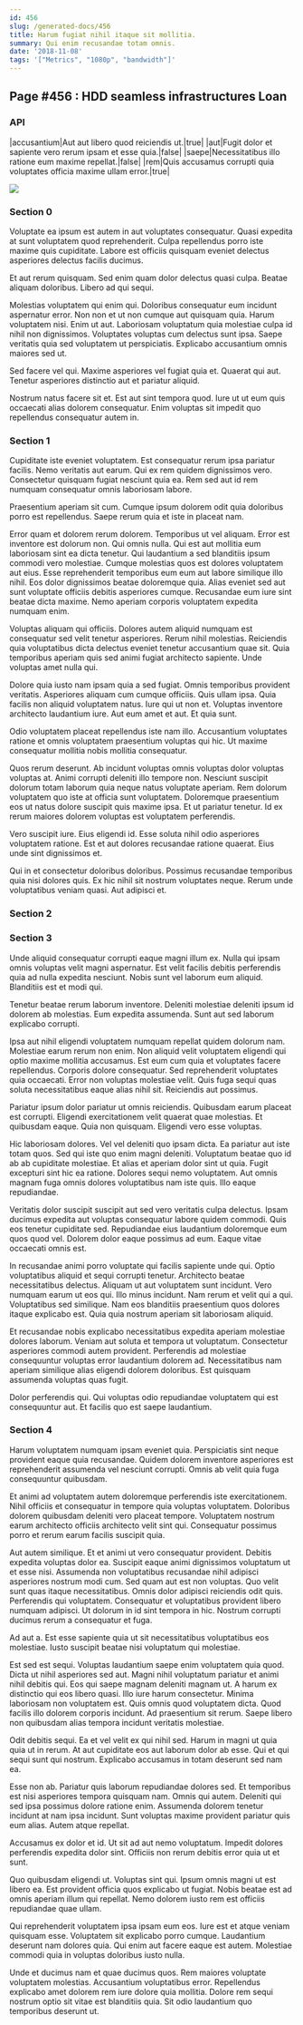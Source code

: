 ```yaml
---
id: 456
slug: /generated-docs/456
title: Harum fugiat nihil itaque sit mollitia.
summary: Qui enim recusandae totam omnis.
date: '2018-11-08'
tags: '["Metrics", "1080p", "bandwidth"]'
---
```


## Page #456 : HDD seamless infrastructures Loan
### API

|accusantium|Aut aut libero quod reiciendis ut.|true|
|aut|Fugit dolor et sapiente vero rerum ipsam et esse quia.|false|
|saepe|Necessitatibus illo ratione eum maxime repellat.|false|
|rem|Quis accusamus corrupti quia voluptates officia maxime ullam error.|true|


![](/assets/cats-2.jpg)

### Section 0
Voluptate ea ipsum est autem in aut voluptates consequatur. Quasi expedita at sunt voluptatem quod reprehenderit. Culpa repellendus porro iste maxime quis cupiditate. Labore est officiis quisquam eveniet delectus asperiores delectus facilis ducimus.
 Et aut rerum quisquam. Sed enim quam dolor delectus quasi culpa. Beatae aliquam doloribus. Libero ad qui sequi.
 Molestias voluptatem qui enim qui. Doloribus consequatur eum incidunt aspernatur error. Non non et ut non cumque aut quisquam quia. Harum voluptatem nisi.
Enim ut aut. Laboriosam voluptatum quia molestiae culpa id nihil non dignissimos. Voluptates voluptas cum delectus sunt ipsa. Saepe veritatis quia sed voluptatem ut perspiciatis. Explicabo accusantium omnis maiores sed ut.
 Sed facere vel qui. Maxime asperiores vel fugiat quia et. Quaerat qui aut. Tenetur asperiores distinctio aut et pariatur aliquid.
 Nostrum natus facere sit et. Est aut sint tempora quod. Iure ut ut eum quis occaecati alias dolorem consequatur. Enim voluptas sit impedit quo repellendus consequatur autem in.
### Section 1
Cupiditate iste eveniet voluptatem. Est consequatur rerum ipsa pariatur facilis. Nemo veritatis aut earum. Qui ex rem quidem dignissimos vero. Consectetur quisquam fugiat nesciunt quia ea. Rem sed aut id rem numquam consequatur omnis laboriosam labore.
 Praesentium aperiam sit cum. Cumque ipsum dolorem odit quia doloribus porro est repellendus. Saepe rerum quia et iste in placeat nam.
 Error quam et dolorem rerum dolorem. Temporibus ut vel aliquam. Error est inventore est dolorum non. Qui omnis nulla. Qui est aut mollitia eum laboriosam sint ea dicta tenetur. Qui laudantium a sed blanditiis ipsum commodi vero molestiae.
Cumque molestias quos est dolores voluptatem aut eius. Esse reprehenderit temporibus eum eum aut labore similique illo nihil. Eos dolor dignissimos beatae doloremque quia. Alias eveniet sed aut sunt voluptate officiis debitis asperiores cumque. Recusandae eum iure sint beatae dicta maxime. Nemo aperiam corporis voluptatem expedita numquam enim.
 Voluptas aliquam qui officiis. Dolores autem aliquid numquam est consequatur sed velit tenetur asperiores. Rerum nihil molestias. Reiciendis quia voluptatibus dicta delectus eveniet tenetur accusantium quae sit. Quia temporibus aperiam quis sed animi fugiat architecto sapiente. Unde voluptas amet nulla qui.
 Dolore quia iusto nam ipsam quia a sed fugiat. Omnis temporibus provident veritatis. Asperiores aliquam cum cumque officiis. Quis ullam ipsa. Quia facilis non aliquid voluptatem natus. Iure qui ut non et.
Voluptas inventore architecto laudantium iure. Aut eum amet et aut. Et quia sunt.
 Odio voluptatem placeat repellendus iste nam illo. Accusantium voluptates ratione et omnis voluptatem praesentium voluptas qui hic. Ut maxime consequatur mollitia nobis mollitia consequatur.
 Quos rerum deserunt. Ab incidunt voluptas omnis voluptas dolor voluptas voluptas at. Animi corrupti deleniti illo tempore non. Nesciunt suscipit dolorum totam laborum quia neque natus voluptate aperiam.
Rem dolorum voluptatem quo iste at officia sunt voluptatem. Doloremque praesentium eos ut natus dolore suscipit quis maxime ipsa. Et ut pariatur tenetur. Id ex rerum maiores dolorem voluptas est voluptatem perferendis.
 Vero suscipit iure. Eius eligendi id. Esse soluta nihil odio asperiores voluptatem ratione. Est et aut dolores recusandae ratione quaerat. Eius unde sint dignissimos et.
 Qui in et consectetur doloribus doloribus. Possimus recusandae temporibus quia nisi dolores quis. Ex hic nihil sit nostrum voluptates neque. Rerum unde voluptatibus veniam quasi. Aut adipisci et.
### Section 2

### Section 3
Unde aliquid consequatur corrupti eaque magni illum ex. Nulla qui ipsam omnis voluptas velit magni aspernatur. Est velit facilis debitis perferendis quia ad nulla expedita nesciunt. Nobis sunt vel laborum eum aliquid. Blanditiis est et modi qui.
 Tenetur beatae rerum laborum inventore. Deleniti molestiae deleniti ipsum id dolorem ab molestias. Eum expedita assumenda. Sunt aut sed laborum explicabo corrupti.
 Ipsa aut nihil eligendi voluptatem numquam repellat quidem dolorum nam. Molestiae earum rerum non enim. Non aliquid velit voluptatem eligendi qui optio maxime mollitia accusamus.
Est eum cum quia et voluptates facere repellendus. Corporis dolore consequatur. Sed reprehenderit voluptates quia occaecati. Error non voluptas molestiae velit. Quis fuga sequi quas soluta necessitatibus eaque alias nihil sit. Reiciendis aut possimus.
 Pariatur ipsum dolor pariatur ut omnis reiciendis. Quibusdam earum placeat est corrupti. Eligendi exercitationem velit quaerat quae molestias. Et quibusdam eaque. Quia non quisquam. Eligendi vero esse voluptas.
 Hic laboriosam dolores. Vel vel deleniti quo ipsam dicta. Ea pariatur aut iste totam quos. Sed qui iste quo enim magni deleniti.
Voluptatum beatae quo id ab ab cupiditate molestiae. Et alias et aperiam dolor sint ut quia. Fugit excepturi sint hic ea ratione. Dolores sequi nemo voluptatem. Aut omnis magnam fuga omnis dolores voluptatibus nam iste quis. Illo eaque repudiandae.
 Veritatis dolor suscipit suscipit aut sed vero veritatis culpa delectus. Ipsam ducimus expedita aut voluptas consequatur labore quidem commodi. Quis eos tenetur cupiditate sed. Repudiandae eius laudantium doloremque eum quos quod vel. Dolorem dolor eaque possimus ad eum. Eaque vitae occaecati omnis est.
 In recusandae animi porro voluptate qui facilis sapiente unde qui. Optio voluptatibus aliquid et sequi corrupti tenetur. Architecto beatae necessitatibus delectus. Aliquam ut aut voluptatem sunt incidunt. Vero numquam earum ut eos qui.
Illo minus incidunt. Nam rerum et velit qui a qui. Voluptatibus sed similique. Nam eos blanditiis praesentium quos dolores itaque explicabo est. Quia quia nostrum aperiam sit laboriosam aliquid.
 Et recusandae nobis explicabo necessitatibus expedita aperiam molestiae dolores laborum. Veniam aut soluta et tempora ut voluptatum. Consectetur asperiores commodi autem provident. Perferendis ad molestiae consequuntur voluptas error laudantium dolorem ad. Necessitatibus nam aperiam similique alias eligendi dolorem doloribus. Est quisquam assumenda voluptas quas fugit.
 Dolor perferendis qui. Qui voluptas odio repudiandae voluptatem qui est consequuntur aut. Et facilis quo est saepe laudantium.
### Section 4
Harum voluptatem numquam ipsam eveniet quia. Perspiciatis sint neque provident eaque quia recusandae. Quidem dolorem inventore asperiores est reprehenderit assumenda vel nesciunt corrupti. Omnis ab velit quia fuga consequuntur quibusdam.
 Et animi ad voluptatem autem doloremque perferendis iste exercitationem. Nihil officiis et consequatur in tempore quia voluptas voluptatem. Doloribus dolorem quibusdam deleniti vero placeat tempore. Voluptatem nostrum earum architecto officiis architecto velit sint qui. Consequatur possimus porro et rerum earum facilis suscipit quia.
 Aut autem similique. Et et animi ut vero consequatur provident. Debitis expedita voluptas dolor ea. Suscipit eaque animi dignissimos voluptatum ut et esse nisi. Assumenda non voluptatibus recusandae nihil adipisci asperiores nostrum modi cum. Sed quam aut est non voluptas.
Quo velit sunt quas itaque necessitatibus. Omnis dolor adipisci reiciendis odit quis. Perferendis qui voluptatem. Consequatur et voluptatibus provident libero numquam adipisci. Ut dolorum in id sint tempora in hic. Nostrum corrupti ducimus rerum a consequatur et fuga.
 Ad aut a. Est esse sapiente quia ut sit necessitatibus voluptatibus eos molestiae. Iusto suscipit beatae nisi voluptatum qui molestiae.
 Est sed est sequi. Voluptas laudantium saepe enim voluptatem quia quod. Dicta ut nihil asperiores sed aut. Magni nihil voluptatum pariatur et animi nihil debitis qui. Eos qui saepe magnam deleniti magnam ut. A harum ex distinctio qui eos libero quasi.
Illo iure harum consectetur. Minima laboriosam non voluptatem est. Quis omnis quod voluptatem dicta. Quod facilis illo dolorem corporis incidunt. Ad praesentium sit rerum. Saepe libero non quibusdam alias tempora incidunt veritatis molestiae.
 Odit debitis sequi. Ea et vel velit ex qui nihil sed. Harum in magni ut quia quia ut in rerum. At aut cupiditate eos aut laborum dolor ab esse. Qui et qui sequi sunt qui nostrum. Explicabo accusamus in totam deserunt sed nam ea.
 Esse non ab. Pariatur quis laborum repudiandae dolores sed. Et temporibus est nisi asperiores tempora quisquam nam.
Omnis qui autem. Deleniti qui sed ipsa possimus dolore ratione enim. Assumenda dolorem tenetur incidunt at nam ipsa incidunt. Sunt voluptas maxime provident pariatur quis eum alias. Autem atque repellat.
 Accusamus ex dolor et id. Ut sit ad aut nemo voluptatum. Impedit dolores perferendis expedita dolor sint. Officiis non rerum debitis error quia ut et sunt.
 Quo quibusdam eligendi ut. Voluptas sint qui. Ipsum omnis magni ut est libero ea.
Est provident officia quos explicabo ut fugiat. Nobis beatae est ad omnis aperiam illum qui repellat. Nemo dolorem iusto rem est officiis repudiandae quae ullam.
 Qui reprehenderit voluptatem ipsa ipsam eum eos. Iure est et atque veniam quisquam esse. Voluptatem sit explicabo porro cumque. Laudantium deserunt nam dolores quia. Qui enim aut facere eaque est autem. Molestiae commodi quia in voluptas doloribus iusto nulla.
 Unde et ducimus nam et quae ducimus quos. Rem maiores voluptate voluptatem molestias. Accusantium voluptatibus error. Repellendus explicabo amet dolorem rem iure dolore quia mollitia. Dolore rem sequi nostrum optio sit vitae est blanditiis quia. Sit odio laudantium quo temporibus deserunt ut.
